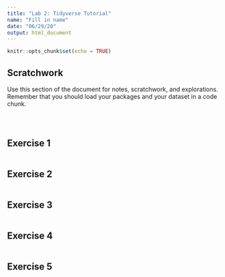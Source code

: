 ```yaml
---
title: "Lab 2: Tidyverse Tutorial"
name: "Fill in name"
date: "06/29/20"
output: html_document
---
```


```r
knitr::opts_chunk$set(echo = TRUE)
```

## Scratchwork

Use this section of the document for notes, scratchwork, and explorations. Remember that you should load your packages and your dataset in a code chunk. 

```r
```

```r
```

```r
```

## Exercise 1

```r
```


## Exercise 2

```r
```



## Exercise 3

```r
```

## Exercise 4

```r
```


## Exercise 5

```r
```